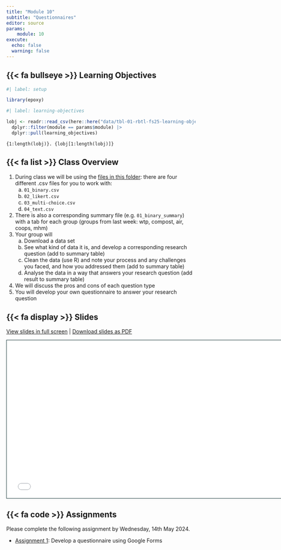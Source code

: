 ```yaml
---
title: "Module 10"
subtitle: "Questionnaires"
editor: source
params:
    module: 10
execute: 
  echo: false
  warning: false
---
```


## {{< fa bullseye >}} Learning Objectives

```r
#| label: setup

library(epoxy)
```

```r
#| label: learning-objectives

lobj <- readr::read_csv(here::here("data/tbl-01-rbtl-fs25-learning-objectives.csv")) |> 
  dplyr::filter(module == params$module) |>
  dplyr::pull(learning_objectives)

```

```epoxy
{1:length(lobj)}. {lobj[1:length(lobj)]}
```

## {{< fa list >}} Class Overview

1.  During class we will be using the [files in this folder](https://drive.google.com/drive/u/0/folders/179d-raBoKp5BuVpQgaf_AlFK22NBzdaW): there are [four different]{.highlight-yellow} .csv files for you to work with:
    a.  `01_binary.csv`
    b.  `02_likert.csv`
    c.  `03_multi-choice.csv`
    d.  `04_text.csv`
2.  There is also a corresponding [summary]{.highlight-yellow} file (e.g. `01_binary_summary`) with a tab for each group (groups from last week: wtp, compost, air, coops, mhm)
3.  Your group will
    a.  Download a data set
    b.  See what kind of data it is, and develop a corresponding research question (add to summary table)
    c.  Clean the data (use R) and note your process and any challenges you faced, and how you addressed them (add to summary table)
    d.  Analyse the data in a way that answers your research question (add result to summary table)
4.  We will discuss the pros and cons of each question type
5.  You will develop your own [questionnaire]{.highlight-yellow} to answer your research question

## {{< fa display >}} Slides

[View slides in full screen](../slides/lec-10-fielding-surveys.html) | [Download slides as PDF](https://github.com/rbtl-fs25/website/raw/main/slides/lec-10-fielding-surveys.pdf)

```{=html}
<iframe class="slide-deck" src="../slides/lec-10-fielding-surveys.html" height="420" width="747" style="border: 1px solid #123233;"></iframe>
```

## {{< fa code >}} Assignments

Please complete the following assignment by Wednesday, 14th May 2024. 

-   [Assignment 1](../assignments/md-10/am-10-1-questionnaire.qmd): Develop a questionnaire using Google Forms
